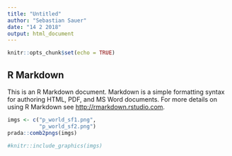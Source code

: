 ```yaml
---
title: "Untitled"
author: "Sebastian Sauer"
date: "14 2 2018"
output: html_document
---
```


```r
knitr::opts_chunk$set(echo = TRUE)
```

## R Markdown

This is an R Markdown document. Markdown is a simple formatting syntax for authoring HTML, PDF, and MS Word documents. For more details on using R Markdown see <http://rmarkdown.rstudio.com>.


```r
imgs <- c("p_world_sf1.png",
          "p_world_sf2.png")
prada::comb2pngs(imgs)

#knitr::include_graphics(imgs)
```

